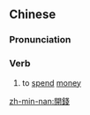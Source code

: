 {{also|开钱}}
==Chinese==
{{zh-forms|s=开钱}}

===Pronunciation===
{{zh-pron
|mn=khai-chîⁿ
|cat=v
}}

===Verb===
{{zh-verb}}

# {{lb|zh|Min Nan}} to [[spend]] [[money]]

[[zh-min-nan:開錢]]